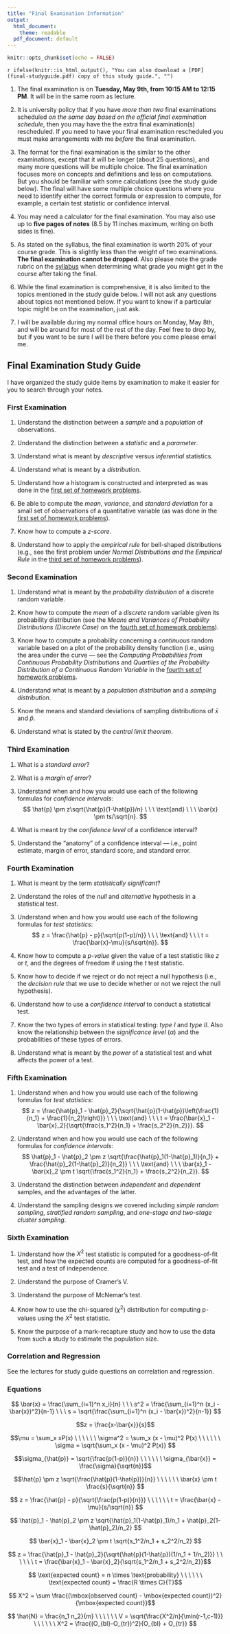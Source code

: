 ```yaml
---
title: "Final Examination Information"
output:
  html_document:
    theme: readable
  pdf_document: default
---
```


```r
knitr::opts_chunk$set(echo = FALSE)
```

`r ifelse(knitr::is_html_output(), "You can also download a [PDF](final-studyguide.pdf) copy of this study guide.", "")`

1. The final examination is on **Tuesday, May 9th, from 10:15 AM to 12:15 PM**. It will be in the same room as lecture.

0. It is university policy that if you have *more than two* final examinations scheduled *on the same day based on the official final examination schedule*, then you may have the the extra final examination(s) rescheduled. If you need to have your final examination rescheduled you must make arrangements with me *before* the final examination. 

0. The format for the final examination is the similar to the other examinations, except that it will be longer (about 25 questions), and many more questions will be multiple choice. The final examination focuses more on concepts and definitions and less on computations. But you should be familiar with some calculations (see the study guide below). The final will have some multiple choice questions where you need to identify either the correct formula or expression to compute, for example, a certain test statistic or confidence interval.

0. You may need a calculator for the final examination. You may also use up to **five pages of notes** (8.5 by 11 inches maximum, writing on both sides is fine). 

0. As stated on the syllabus, the final examination is worth 20% of your course grade. This is slightly less than the weight of two examinations. **The final examination cannot be dropped**. Also please note the grade rubric on the [syllabus](syllabus.html) when determining what grade you might get in the course after taking the final. 

0. While the final examination is comprehensive, it is also limited to the topics mentioned in the study guide below. I will not ask any questions about topics not mentioned below. If you want to know if a particular topic might be on the examination, just ask. 

0. I will be available during my normal office hours on Monday, May 8th, and will be around for most of the rest of the day. Feel free to drop by, but if you want to be sure I will be there before you come please email me. 

## Final Examination Study Guide

I have organized the study guide items by examination to make it easier for you to search through your notes.

### First Examination

1. Understand the distinction between a *sample* and a *population* of observations.

0. Understand the distinction between a *statistic* and a *parameter*.

0. Understand what is meant by *descriptive* versus *inferential* statistics.

0. Understand what is meant by a *distribution*. 

0. Understand how a histogram is constructed and interpreted as was done in the [first set of homework problems](homework-01.html).

0. Be able to compute the *mean*, *variance*, and *standard deviation* for a small set of observations of a quantitative variable (as was done in the [first set of homework problems](homework-01.html)).

0. Know how to compute a *z-score*. 

0. Understand how to apply the *empirical rule* for bell-shaped distributions (e.g., see the first problem under *Normal Distributions and the Empirical Rule* in the [third set of homework problems](homework-03.html)). 

### Second Examination

1. Understand what is meant by the *probability distribution* of a discrete random variable.

0. Know how to compute the *mean* of a *discrete* random variable given its probability distribution (see the *Means and Variances of Probability Distributions (Discrete Case)* on the [fourth set of homework problems](homework-04.html)).

0. Know how to compute a probability concerning a *continuous* random variable based on a plot of the probability density function (i.e., using the area under the curve --- see the *Computing Probabilities from Continuous Probability Distributions* and *Quartiles of the Probability Distribution of a Continuous Random Variable* in the [fourth set of homework problems](homework-04.html).

0. Understand what is meant by a *population distribution* and a *sampling distribution*.

0. Know the means and standard deviations of sampling distributions of $\bar{x}$ and $\hat{p}$.

0. Understand what is stated by the *central limit theorem*.

### Third Examination

1. What is a *standard error*? 

0. What is a *margin of error*? 

0. Understand when and how you would use each of the following formulas for *confidence intervals*:
$$
  \hat{p} \pm z\sqrt{\hat{p}(1-\hat{p})/n} \ \ \ \text{and} \ \ \ \bar{x} \pm ts/\sqrt{n}.
$$

0. What is meant by the *confidence level* of a confidence interval?

0. Understand the "anatomy" of a confidence interval --- i.e., point estimate, margin of error, standard score, and standard error. 

### Fourth Examination

1. What is meant by the term *statistically significant*? 

0. Understand the roles of the *null* and *alternative* hypothesis in a statistical test.

0. Understand when and how you would use each of the following formulas for *test statistics*: 
$$
  z = \frac{\hat{p} - p}{\sqrt{p(1-p)/n}} \ \ \ \text{and} \ \ \ t = \frac{\bar{x}-\mu}{s/\sqrt{n}}.
$$

0. Know how to compute a *p-value* given the value of a test statistic like $z$ or $t$, and the degrees of freedom if using the $t$ test statistic. 

0. Know how to decide if we reject or do not reject a null hypothesis (i.e., the *decision rule* that we use to decide whether or not we reject the null hypothesis).

0. Understand how to use a *confidence interval* to conduct a statistical test. 

0. Know the two types of errors in statistical testing: *type I* and *type II*. Also know the relationship between the *significance level* ($\alpha$) and the probabilities of these types of errors.

0. Understand what is meant by the *power* of a statistical test and what affects the power of a test. 

### Fifth Examination

1. Understand when and how you would use each of the following formulas for *test statistics*: 
$$
  z = \frac{\hat{p}_1 - \hat{p}_2}{\sqrt{\hat{p}(1-\hat{p})\left(\frac{1}{n_1} + \frac{1}{n_2}\right)}} \ \ \ \text{and} \ \ \
  t = \frac{\bar{x}_1 - \bar{x}_2}{\sqrt{\frac{s_1^2}{n_1} + \frac{s_2^2}{n_2}}}.
$$

0. Understand when and how you would use each of the following formulas for *confidence intervals*:
$$
  \hat{p}_1 - \hat{p}_2 \pm z \sqrt{\frac{\hat{p}_1(1-\hat{p}_1)}{n_1} + \frac{\hat{p}_2(1-\hat{p}_2)}{n_2}} \ \ \ \text{and} \ \ \ \bar{x}_1 - \bar{x}_2 \pm t \sqrt{\frac{s_1^2}{n_1} + \frac{s_2^2}{n_2}}.
$$

0. Understand the distinction between *independent* and *dependent* samples, and the advantages of the latter.

0. Understand the sampling designs we covered including *simple random sampling*, *stratified random sampling*, and *one-stage and two-stage cluster sampling*. 

### Sixth Examination

1. Understand how the $X^2$ test statistic is computed for a goodness-of-fit test, and how the expected counts are computed for a goodness-of-fit test and a test of independence. 

0. Understand the purpose of Cramer's V.

0. Understand the purpose of McNemar's test.

0. Know how to use the chi-squared ($\chi^2$) distribution for computing p-values using the $X^2$ test statistic.

0. Know the purpose of a mark-recapture study and how to use the data from such a study to estimate the population size. 

### Correlation and Regression 

See the lectures for study guide questions on correlation and regression.

### Equations 

$$
  \bar{x} = \frac{\sum_{i=1}^n x_i}{n} \ \ \ s^2 = \frac{\sum_{i=1}^n (x_i - \bar{x})^2}{n-1}
  \ \ \ s = \sqrt{\frac{\sum_{i=1}^n (x_i - \bar{x})^2}{n-1}}
$$

$$z = \frac{x-\bar{x}}{s}$$

$$\mu = \sum_x xP(x) \ \ \ \ \ \ \sigma^2 = \sum_x (x - \mu)^2 P(x) \ \ \ \ \ \ \sigma = \sqrt{\sum_x (x - \mu)^2 P(x)} $$

$$\sigma_{\hat{p}} = \sqrt{\frac{p(1-p)}{n}} \ \ \ \ \ \ \sigma_{\bar{x}} = \frac{\sigma}{\sqrt{n}}$$

$$\hat{p} \pm z \sqrt{\frac{\hat{p}(1-\hat{p})}{n}} \ \ \ \ \ \ \bar{x} \pm t \frac{s}{\sqrt{n}} $$

$$ z = \frac{\hat{p} - p}{\sqrt{\frac{p(1-p)}{n}}} \ \ \ \ \ \ t = \frac{\bar{x} - \mu}{s/\sqrt{n}} $$

$$ \hat{p}_1 - \hat{p}_2 \pm z \sqrt{\hat{p}_1(1-\hat{p}_1)/n_1 + \hat{p}_2(1-\hat{p}_2)/n_2} $$

$$ \bar{x}_1 - \bar{x}_2 \pm t \sqrt{s_1^2/n_1 + s_2^2/n_2} $$

$$ z = \frac{\hat{p}_1 - \hat{p}_2}{\sqrt{\hat{p}(1-\hat{p})(1/n_1 + 1/n_2)}} \ \ \ \ \ \ t = \frac{\bar{x}_1 - \bar{x}_2}{\sqrt{s_1^2/n_1 + s_2^2/n_2}}$$

$$ \text{expected count} = n \times \text{probability} \ \ \ \ \ \ \text{expected count} =  \frac{R \times C}{T}$$

$$ X^2 = \sum \frac{(\mbox{observed count} - \mbox{expected count})^2}{\mbox{expected count}}$$

$$ \hat{N} = \frac{n_1 n_2}{m} \ \ \ \ \ \ V = \sqrt{\frac{X^2/n}{\min(r-1,c-1)}} \ \ \ \ \ \ X^2 = \frac{(O_{bl}-O_{tr})^2}{O_{bl} + O_{tr}} $$

